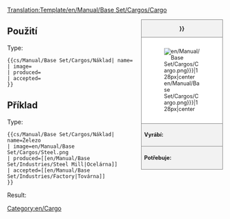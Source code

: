 <noinclude>[[Translation:Template/en/Manual/Base Set/Cargos/Cargo]]</noinclude><noinclude></noinclude><!--
--><div style="float:right; width:15em; font-size:90%; border:1px solid gray; background-color:#f2f2f2; margin-left:1em; margin-bottom:1em">
<div style="text-align:center; border-bottom:1px solid gray"><strong>{{{name|{{PAGENAME}}}}}</strong></div>
<div style="padding:1em; background-color:white">[[File:{{{Image|en/Manual/Base Set/Cargos/Cargo.png}}}|128px|center]]</div>
<div style="border-top:1px solid gray; padding:0.5em"><strong>Vyrábí:</strong> {{{produced}}}</div>
<div style="border-top:1px solid gray; padding:0.5em"><strong>Potřebuje:</strong> {{{accepted}}}</div>
</div><noinclude>

{{en/-}}
==Použití==
Type:
<pre>{{cs/Manual/Base Set/Cargos/Náklad| name=
| image=
| produced=
| accepted=
}}</pre>

==Příklad==
Type:
<pre>{{cs/Manual/Base Set/Cargos/Náklad| name=Železo
| image=en/Manual/Base Set/Cargos/Steel.png
| produced=[[en/Manual/Base Set/Industries/Steel Mill|Ocelárna]]
| accepted=[[en/Manual/Base Set/Industries/Factory|Továrna]]
}}</pre>
Result:
{{cs/Manual/Base Set/Cargos/Náklad| name=Steel
| image=en/Manual/Base Set/Cargos/Steel.png
| produced=[[en/Manual/Base Set/Industries/Steel Mill|Ocelárna]]
| accepted=[[en/Manual/Base Set/Industries/Factory|Továrna]]
}}
</noinclude><includeonly>[[Category:en/Cargo]]</includeonly>
